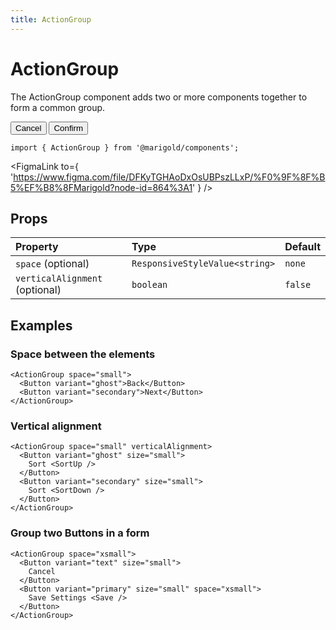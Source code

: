 ```yaml
---
title: ActionGroup
---
```



# ActionGroup

The ActionGroup component adds two or more components together to form a common group.

<MarigoldTheme>
  <ActionGroup space="xsmall">
    <Button variant="text" size="small">
      Cancel
    </Button>
    <Button variant="primary" size="small">
      Confirm
    </Button>
  </ActionGroup>
</MarigoldTheme>

```tsx onlyCode
import { ActionGroup } from '@marigold/components';
```

<FigmaLink
  to={
    'https://www.figma.com/file/DFKyTGHAoDxOsUBPszLLxP/%F0%9F%8F%B5%EF%B8%8FMarigold?node-id=864%3A1'
  }
/>

## Props

| Property                       | Type                           | Default |
| :----------------------------- | :----------------------------- | :------ |
| `space` (optional)             | `ResponsiveStyleValue<string>` | `none`  |
| `verticalAlignment` (optional) | `boolean`                      | `false` |

## Examples

### Space between the elements

```tsx
<ActionGroup space="small">
  <Button variant="ghost">Back</Button>
  <Button variant="secondary">Next</Button>
</ActionGroup>
```

### Vertical alignment

```tsx
<ActionGroup space="small" verticalAlignment>
  <Button variant="ghost" size="small">
    Sort <SortUp />
  </Button>
  <Button variant="secondary" size="small">
    Sort <SortDown />
  </Button>
</ActionGroup>
```

### Group two Buttons in a form

```tsx
<ActionGroup space="xsmall">
  <Button variant="text" size="small">
    Cancel
  </Button>
  <Button variant="primary" size="small" space="xsmall">
    Save Settings <Save />
  </Button>
</ActionGroup>
```
